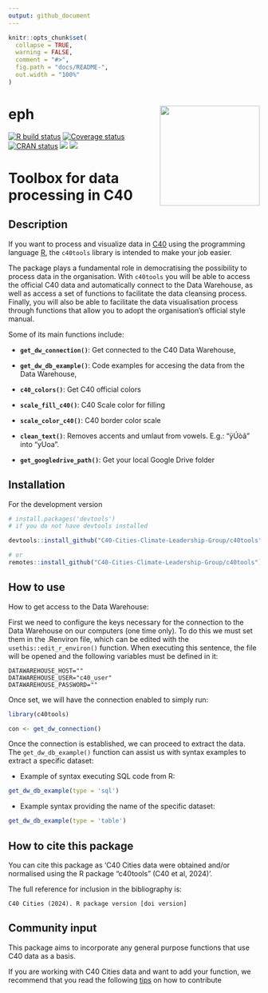 ```yaml
---
output: github_document
---
```


<!-- README.md is generated from README.Rmd. Please edit that file -->

```r
knitr::opts_chunk$set(
  collapse = TRUE,
  warning = FALSE,
  comment = "#>",
  fig.path = "docs/README-",
  out.width = "100%"
)
```

# eph <img src='docs/logo.png' align="right" height="200" style="float:right; height:200px;" />

<!-- badges: start -->
[![R build status](https://github.com/C40-Cities-Climate-Leadership-Group/c40tools/workflows/R-CMD-check/badge.svg)](https://github.com/C40-Cities-Climate-Leadership-Group/c40tools/actions)
[![Coverage
status](https://codecov.io/gh/C40-Cities-Climate-Leadership-Group/c40tools/branch/master/graph/badge.svg)](https://app.codecov.io/gh/C40-Cities-Climate-Leadership-Group/c40tools?branch=master)
[![CRAN status](https://www.r-pkg.org/badges/version/c40tools)](https://cran.r-project.org/package=c40tools)
[![](http://cranlogs.r-pkg.org/badges/grand-total/c40tools?color=blue)](https://cran.r-project.org/package=c40tools)
[![](http://cranlogs.r-pkg.org/badges/last-month/c40tools?color=blue)](https://cran.r-project.org/package=c40tools)


<!-- badges: end -->

# Toolbox for data processing in C40

## Description

If you want to process and visualize data in [C40](https://www.c40.org/) using the programming language [R](https://www.r-project.org/), the `c40tools` library is intended to make your job easier.

The package plays a fundamental role in democratising the possibility to process data in the organisation. With `c40tools` you will be able to access the official C40 data and automatically connect to the Data Warehouse, as well as access a set of functions to facilitate the data cleansing process.
Finally, you will also be able to facilitate the data visualisation process through functions that allow you to adopt the organisation's official style manual.


Some of its main functions include:

- **`get_dw_connection()`**: Get connected to the C40 Data Warehouse,

- **`get_dw_db_example()`**: Code examples for accesing the data from the Data Warehouse,

- **`c40_colors()`**: Get C40 official colors

- **`scale_fill_c40()`**: C40 Scale color for filling

- **`scale_color_c40()`**: C40 border color scale

- **`clean_text()`**: Removes accents and umlaut from vowels. E.g.: "ÿÚòâ" into "yUoa".

- **`get_googledrive_path()`**: Get your local Google Drive folder


## Installation


For the development version 

```r
# install.packages('devtools')
# if you do not have devtools installed

devtools::install_github("C40-Cities-Climate-Leadership-Group/c40tools")

# or
remotes::install_github("C40-Cities-Climate-Leadership-Group/c40tools")
```

## How to use

How to get access to the Data Warehouse:

First we need to configure the keys necessary for the connection to the Data Warehouse on our computers (one time only). To do this we must set them in the .Renviron file, which can be edited with the `usethis::edit_r_environ()` function. When executing this sentence, the file will be opened and the following variables must be defined in it:

```
DATAWAREHOUSE_HOST=""
DATAWAREHOUSE_USER="c40_user"
DATAWAREHOUSE_PASSWORD=""
```

Once set, we will have the connection enabled to simply run:
```r
library(c40tools)

con <- get_dw_connection()
```

Once the connection is established, we can proceed to extract the data. The `get_dw_db_example()` function can assist us with syntax examples to extract a specific dataset:

- Example of syntax executing SQL code from R:
```r
get_dw_db_example(type = 'sql')
```

- Example syntax providing the name of the specific dataset:
```r
get_dw_db_example(type = 'table')
```


## How to cite this package

You can cite this package as ‘C40 Cities data were obtained and/or normalised using the R package “c40tools” (C40 et al, 2024)’.

The full reference for inclusion in the bibliography is:  
```
C40 Cities (2024). R package version [doi version]
```


## Community input

This package aims to incorporate any general purpose functions that use C40 data as a basis. 

If you are working with C40 Cities data and want to add your function, we recommend that you read the following [tips](https://github.com/C40-Cities-Climate-Leadership-Group/c40tools/blob/master/.github/CONTRIBUTING.md) on how to contribute
